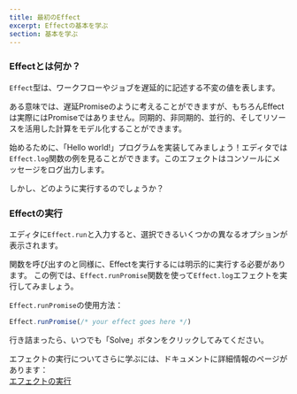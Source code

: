 ```yaml
---
title: 最初のEffect
excerpt: Effectの基本を学ぶ
section: 基本を学ぶ
---
```


### Effectとは何か？

`Effect`型は、ワークフローやジョブを遅延的に記述する不変の値を表します。

ある意味では、遅延Promiseのように考えることができますが、もちろんEffectは実際にはPromiseではありません。同期的、非同期的、並行的、そしてリソースを活用した計算をモデル化することができます。

始めるために、「Hello world!」プログラムを実装してみましょう！エディタでは`Effect.log`関数の例を見ることができます。このエフェクトはコンソールにメッセージをログ出力します。

しかし、どのように実行するのでしょうか？

### Effectの実行

エディタに`Effect.run`と入力すると、選択できるいくつかの異なるオプションが表示されます。

関数を呼び出すのと同様に、Effectを実行するには明示的に実行する必要があります。
この例では、`Effect.runPromise`関数を使って`Effect.log`エフェクトを実行してみましょう。

`Effect.runPromise`の使用方法：

```ts
Effect.runPromise(/* your effect goes here */)
```

行き詰まったら、いつでも「Solve」ボタンをクリックしてみてください。

<Idea>
  エフェクトの実行についてさらに学ぶには、ドキュメントに詳細情報のページがあります：<br />
  <a href="/docs/guides/essentials/running-effects" target="_blank">エフェクトの実行</a>
</Idea>
